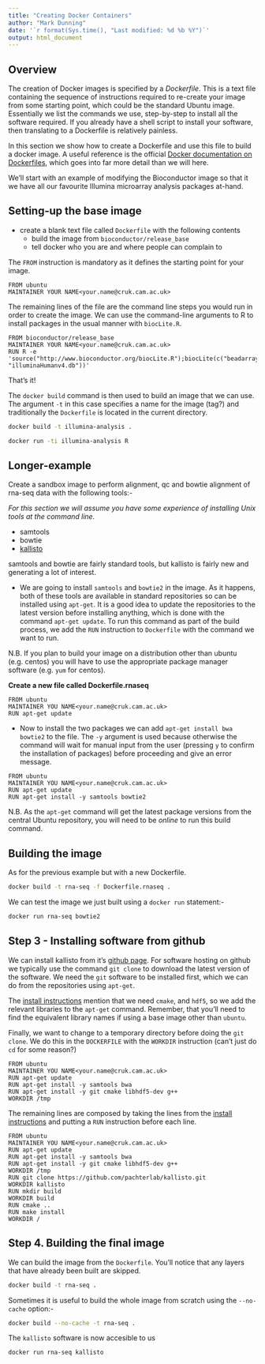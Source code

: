 ```yaml
---
title: "Creating Docker Containers"
author: "Mark Dunning"
date: '`r format(Sys.time(), "Last modified: %d %b %Y")`'
output: html_document
---
```




## Overview

The creation of Docker images is specified by a *Dockerfile*. This is a text file containing the sequence of instructions required to re-create your image from some starting point, which could be the standard Ubuntu image. Essentially we list the commands we use, step-by-step to install all the software required. If you already have a shell script to install your software, then translating to a Dockerfile is relatively painless.

In this section we show how to create a Dockerfile and use this file to build a docker image. A useful reference is the official [Docker documentation on Dockerfiles](https://docs.docker.com/engine/reference/builder/), which goes into far more detail than we will here.

We'll start with an example of modifying the Bioconductor image so that it we have all our favourite Illumina microarray analysis packages at-hand.

## Setting-up the base image

- create a blank text file called `Dockerfile` with the following contents
    + build the image from `bioconductor/release_base`
    + tell docker who you are and where people can complain to

The `FROM` instruction is mandatory as it defines the starting point for your image. 

```
FROM ubuntu
MAINTAINER YOUR NAME<your.name@cruk.cam.ac.uk>
```

The remaining lines of the file are the command line steps you would run in order to create the image. We can use the command-line arguments to R to install packages in the usual manner with `biocLite.R`. 

```
FROM bioconductor/release_base
MAINTAINER YOUR NAME<your.name@cruk.cam.ac.uk>
RUN R -e 'source("http://www.bioconductor.org/biocLite.R");biocLite(c("beadarray", "illuminaHumanv4.db"))'
```
That's it!

The `docker build` command is then used to build an image that we can use. The argument `-t` in this case specifies a name for the image (tag?) and traditionally the `Dockerfile` is located in the current directory.

```bash
docker build -t illumina-analysis .
```


```bash
docker run -ti illumina-analysis R
```

## Longer-example

Create a sandbox image to perform alignment, qc and bowtie alignment of rna-seq data with the following tools:-

*For this section we will assume you have some experience of installing Unix tools at the command line.*


- samtools
- bowtie
- [kallisto](https://github.com/pachterlab/kallisto)

samtools and bowtie are fairly standard tools, but kallisto is fairly new and generating a lot of interest.

- We are going to install `samtools` and `bowtie2` in the image. As it happens, both of these tools are available in standard repositories so can be installed using `apt-get`. It is a good idea to update the repositories to the latest version before installing anything, which is done with the command `apt-get update`. To run this command as part of the build process, we add the `RUN` instruction to `Dockerfile` with the command we want to run.

N.B. If you plan to build your image on a distribution other than ubuntu (e.g. centos) you will have to use the appropriate package manager software (e.g. `yum` for centos).

**Create a new file called Dockerfile.rnaseq**

```
FROM ubuntu
MAINTAINER YOU NAME<your.name@cruk.cam.ac.uk>
RUN apt-get update
```

- Now to install the two packages we can add `apt-get install bwa bowtie2` to the file. The `-y` argument is used because otherwise the command will wait for manual input from the user (pressing `y` to confirm the installation of packages) before proceeding and give an error message.

```
FROM ubuntu
MAINTAINER YOU NAME<your.name@cruk.cam.ac.uk>
RUN apt-get update
RUN apt-get install -y samtools bowtie2
```

N.B. As the `apt-get` command will get the latest package versions from the central Ubuntu repository, you will need to be *online* to run this build command.

## Building the image

As for the previous example but with a new Dockerfile.

```bash
docker build -t rna-seq -f Dockerfile.rnaseq .
```

We can test the image we just built using a `docker run` statement:-

```bash
docker run rna-seq bowtie2
```



## Step 3 - Installing software from github

We can install kallisto from it's [github page](https://github.com/pachterlab/kallisto). For software hosting on github we typically use the command `git clone` to download the latest version of the software. We need the `git` software to be installed first, which we can do from the repositories using `apt-get`. 

The [install instructions](https://github.com/pachterlab/kallisto/blob/master/INSTALL.md) mention that we need `cmake`, and `hdf5`, so we add the relevant libraries to the `apt-get` command. Remember, that you'll need to find the equivalent library names if using a base image other than `ubuntu`. 

Finally, we want to change to a temporary directory before doing the `git clone`. We do this in the `DOCKERFILE` with the `WORKDIR` instruction (can't just do `cd` for some reason?)
```
FROM ubuntu
MAINTAINER YOU NAME<your.name@cruk.cam.ac.uk>
RUN apt-get update
RUN apt-get install -y samtools bwa 
RUN apt-get install -y git cmake libhdf5-dev g++
WORKDIR /tmp
```

The remaining lines are composed by taking the lines from the [install instructions](https://github.com/pachterlab/kallisto/blob/master/INSTALL.md) and putting a `RUN` instruction before each line.

```
FROM ubuntu
MAINTAINER YOU NAME<your.name@cruk.cam.ac.uk>
RUN apt-get update
RUN apt-get install -y samtools bwa 
RUN apt-get install -y git cmake libhdf5-dev g++
WORKDIR /tmp
RUN git clone https://github.com/pachterlab/kallisto.git
WORKDIR kallisto
RUN mkdir build
WORKDIR build
RUN cmake ..
RUN make install
WORKDIR /
```

## Step 4. Building the final image

We can build the image from the `Dockerfile`. You'll notice that any layers that have already been built are skipped.

```bash
docker build -t rna-seq .
```

Sometimes it is useful to build the whole image from scratch using the `--no-cache` option:-

```bash
docker build --no-cache -t rna-seq .
```

The `kallisto` software is now accesible to us

```bash
docker run rna-seq kallisto
```
